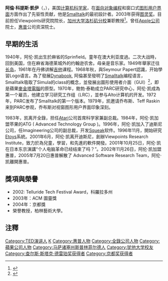 {{Infobox scientist
| name =阿伦·凯
|image=Alan Kay (3097597186).jpg
| fields = [[计算机科学|计算机科学]]
|birth_name=Alan Curtis Kay
| other_names =
| birth_date        = {{birth date and age|1940|05|17}}
|birth_place= {{USA}}[[麻省|麻省]][[斯普林菲爾德_(馬薩諸塞州)|斯普林菲爾德]]
|death_date= 
|death_place=
| nationality ={{USA}}
| residence =
|education=[[猶他大學|猶他大學]]博士<br>柏林藝術大學榮譽博士
| thesis_title      = FLEX: 可灵活扩展的语言
| thesis_url        = https://apps.dtic.mil/sti/pdfs/AD0761962.pdf
| thesis_year       = 1968
| doctoral_advisors = {{en-link|David C. Evans}}<br/>{{en-link|Robert S. Barton}}
| academic_advisors = 
| doctoral_students = 
| notable_students  = {{en-link|David Canfield Smith}}
| workplaces = [[斯坦福大学|斯坦福大学]]<br>[[帕羅奧多研究中心|帕羅奧多研究中心]]<br>[[Atari|Atari]]公司<br>Imagineering公司<br>Viewpoints
| known_for  = [[Dynabook|Dynabook]]<br/>[[面向对象编程|面向对象编程]]<br/>[[Smalltalk|Smalltalk]]<br/>[[图形用户界面|图形用户界面]]<br/>[[视窗|视窗]]
| awards =[[图灵奖|图灵奖]]<br>京都獎
}}
'''阿倫·科提斯·凱伊'''（{{lang-en|'''Alan Curtis Kay'''}}，{{bd|1940年|5月17日|||catIdx=Kay, Alan}}），美国[[计算机科学家|计算机科学家]]，在[[面向对象编程|面向对象编程]]和窗口式[[图形用户界面|图形用户界面]]方面作出了先驱性贡献，他是[[Smalltalk|Smalltalk]]的最初設計者。2003年获得[[图灵奖|图灵奖]]。目前担任Viewpoints研究院院长，[[加州大学洛杉矶分校|加州大学洛杉矶分校]]兼职教授<ref>{{Cite web |url=http://www.cs.ucla.edu/faculty/#A |title=UCLA Computer Science Faculty |access-date=2017-03-23 |archive-date=2019-10-16 |archive-url=https://web.archive.org/web/20191016094341/https://www.cs.ucla.edu/faculty/#A |dead-url=no }}</ref>。曾任[[Apple公司|Apple公司]]院士，[[惠普|惠普]]公司资深院士。

==早期的生活==
1940年，阿伦·凯出生於麻省的Sprinfield。童年在澳大利亚度過。二次大战時，回到美国，住在麻省海德莱城外的约翰逊农舍。母亲是音乐家。1949年舉家迁往[[长岛|长岛]]，1961年在丹佛讲解[[吉他|吉他]]课程。1968年秋，與Seymour Papert認識，开始學習Logo语言。為了發展[[Dynabook|Dynabook]], 阿倫甚至發明了[[Smalltalk|Smalltalk]]编程语言，Smalltalk吸取了Simula的class的概念，並發展出圖形使用者介面（GUI）<ref>{{Cite book
| last1 = Bergin, Jr.
| first1 = Thomas J.
| last2 = Gibson, Jr.
| first2 = Richard G.
| place = New York, NY
| year = 1996
| publisher = ACM Press, Addison-Wesley
| title = History of Programming Languages -- II
| url = http://portal.acm.org/citation.cfm?id=234286}}</ref>，即是蘋果[[麥金塔電腦|麥金塔電腦]]的原型。1970年，鲍勃·泰勒成立PARC研究中心，阿伦·凯成為第一个雇员，他建立学习研究工作组（LRC），並参与Alto计算机的开发。1972年，PARC发布了Smalltalk的第一个版本。1979年，凯邀请乔布斯、Teff Raskin来到PARC参观，乔布斯对视窗图形用户界面印象深刻。

1983年，凯离开全錄，担任[[Atari|Atari]]公司首席科学家兼副总裁。1984年，阿伦·凯加盟苹果的ATG ( Advanced Technology Group )。1996年，阿伦·凯加入了迪斯尼公司，任Imagineering公司的副总裁，开发[[Squeak|Squeak]]软件。1996年11月，開始研究[[Etoys|Etoys]]系統。2001年6月，阿伦·凯离开迪斯尼，創辦Viewpoints Research Institute，致力於為兒童，學習，和先進的軟件開發。2001年10月25日，阿伦·凯在日本东京演講“个人电脑革命已经结束了吗？”。2002年11月26日，阿伦·凯加盟惠普，2005年7月20日惠普解散了 Advanced Software Research Team，阿伦·凯離開惠普。

==獎項與榮譽==
*2002: Telluride Tech Festival Award，科羅拉多州
*2003年：ACM 圖靈獎
*2004年：京都獎
*榮譽教授，柏林藝術大學。

==注釋==
{{reflist}}

{{图灵奖}}
{{京都奖获得者|advanced-technology}}
{{查尔斯·斯塔克·德雷珀奖获得者}}

{{Authority control}}
{{DEFAULTSORT:Kay, Alan}}
[[Category:TED演讲人|Category:TED演讲人]]
[[Category:加利福尼亞大學洛杉磯分校教師|K]]
[[Category:惠普人物|Category:惠普人物]]
[[Category:全錄公司人物|Category:全錄公司人物]]
[[Category:蘋果公司人物|Category:蘋果公司人物]]
[[Category:马萨诸塞州斯普林菲尔德人|Category:马萨诸塞州斯普林菲尔德人]]
[[Category:犹他大学校友|Category:犹他大学校友]]
[[Category:查尔斯·斯塔克·德雷珀奖获得者|Category:查尔斯·斯塔克·德雷珀奖获得者]]
[[Category:京都奖获得者|Category:京都奖获得者]]